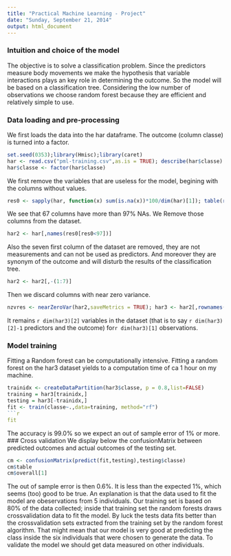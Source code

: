 ```yaml
---
title: "Practical Machine Learning - Project"
date: "Sunday, September 21, 2014"
output: html_document
---
```


### Intuition and choice of the model
The objective is to solve a classification problem. Since the predictors measure body movements we make the hypothesis that variable interactions plays an key role in determining the outcome. So the model will be based on a classification tree. Considering the low number of observations we choose random forest because they are efficient and relatively simple to use.  

### Data loading and pre-processing
We first loads the data into the har dataframe. The outcome (column classe) is turned into a factor. 
```r
set.seed(0353);library(Hmisc);library(caret)
har <- read.csv("pml-training.csv",as.is = TRUE); describe(har$classe)
har$classe <- factor(har$classe)
```
We first remove the variables that are useless for the model, begining with the columns without values. 
```r
res0 <- sapply(har, function(x) sum(is.na(x))*100/dim(har)[1]); table(round(res0,1))
```
We see that 67 columns have more than 97% NAs. We Remove those columns from the dataset.
```r
har2 <- har[,names(res0[res0<97])]
```
Also the seven first column of the dataset are removed, they are not measurements and can not be used as predictors. And moreover they are synonym of the outcome and will disturb the results of the classification tree.
```r
har2 <- har2[,-(1:7)]
```
Then we discard columns with near zero variance.
```r
nzvres <- nearZeroVar(har2,saveMetrics = TRUE); har3 <- har2[,rownames(nzvres[!nzvres$nzv,])]
```
It remains `r dim(har3)[2]` variables in the dataset (that is to say `r dim(har3)[2]-1` predictors and the outcome) for`r dim(har3)[1]` observations.

### Model training
Fitting a Random forest can be computationally intensive. Fitting a random forest on the har3 dataset yields to a computation time of ca 1 hour on my machine.
```r
trainidx <- createDataPartition(har3$classe, p = 0.8,list=FALSE)
training = har3[trainidx,]
testing = har3[-trainidx,]
fit <- train(classe~.,data=training, method="rf")
```r
fit
```
The accuracy is 99.0% so we expect an out of sample error of 1% or more.
### Cross validation
We display below the confusionMatrix between predicted outcomes and actual outcomes of the testing set.
```r
cm <- confusionMatrix(predict(fit,testing),testing$classe)
cm$table
cm$overall[1]
```
The out of sample error is then 0.6%. It is less than the expected 1%, which seems (too) good to be true. An explanation is that the data used to fit the model are obeservations from 5 individuals. Our training set is based on 80% of the data collected; inside that training set the random forests draws crossvalidation data to fit the model. By luck the tests data fits better than the crossvalidation sets extracted from the training set by the random forest algorithm.
That might mean that our model is very good at predicting the class inside the six individuals that were chosen to generate the data. To validate the model we should get data measured on other individuals.
